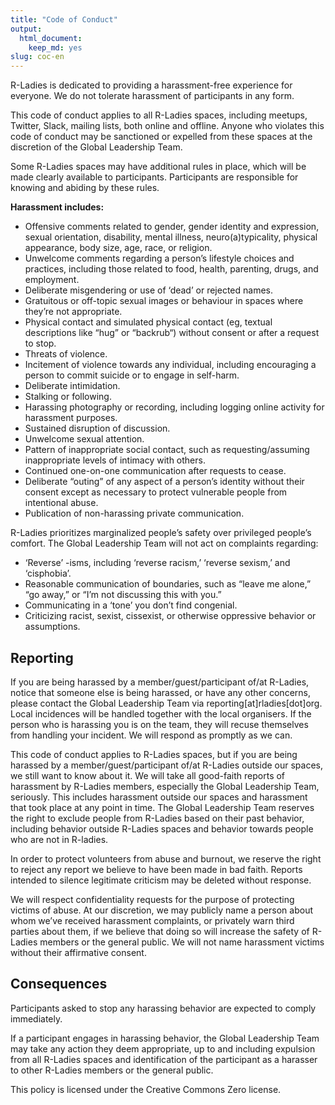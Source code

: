 ```yaml
---
title: "Code of Conduct"
output:
  html_document:
    keep_md: yes
slug: coc-en
---
```



R-Ladies is dedicated to providing a harassment-free experience for everyone. We do not tolerate harassment of participants in any form.

This code of conduct applies to all R-Ladies spaces, including meetups, Twitter, Slack, mailing lists, both online and offline. Anyone who violates this code of conduct may be sanctioned or expelled from these spaces at the discretion of the Global Leadership Team.

Some R-Ladies spaces may have additional rules in place, which will be made clearly available to participants. Participants are responsible for knowing and abiding by these rules.

**Harassment includes:**

- Offensive comments related to gender, gender identity and expression, sexual orientation, disability, mental illness, neuro(a)typicality, physical appearance, body size, age, race, or religion.
- Unwelcome comments regarding a person’s lifestyle choices and practices, including those related to food, health, parenting, drugs, and employment.
- Deliberate misgendering or use of ‘dead’ or rejected names.
- Gratuitous or off-topic sexual images or behaviour in spaces where they’re not appropriate.
- Physical contact and simulated physical contact (eg, textual descriptions like “hug” or “backrub“) without consent or after a request to stop.
- Threats of violence.
- Incitement of violence towards any individual, including encouraging a person to commit suicide or to engage in self-harm.
- Deliberate intimidation.
- Stalking or following.
- Harassing photography or recording, including logging online activity for harassment purposes.
- Sustained disruption of discussion.
- Unwelcome sexual attention.
- Pattern of inappropriate social contact, such as requesting/assuming inappropriate levels of intimacy with others.
- Continued one-on-one communication after requests to cease.
- Deliberate “outing” of any aspect of a person’s identity without their consent except as necessary to protect vulnerable people from intentional abuse.
- Publication of non-harassing private communication.

R-Ladies prioritizes marginalized people’s safety over privileged people’s comfort. The Global Leadership Team will not act on complaints regarding:

- ‘Reverse’ -isms, including ‘reverse racism,’ ‘reverse sexism,’ and ‘cisphobia’.
- Reasonable communication of boundaries, such as “leave me alone,” “go away,” or “I’m not discussing this with you.”
- Communicating in a ‘tone’ you don’t find congenial.
- Criticizing racist, sexist, cissexist, or otherwise oppressive behavior or assumptions.

## Reporting
If you are being harassed by a member/guest/participant of/at R-Ladies, notice that someone else is being harassed, or have any other concerns, please contact the Global Leadership Team via reporting[at]rladies[dot]org. Local incidences will be handled together with the local organisers. If the person who is harassing you is on the team, they will recuse themselves from handling your incident. We will respond as promptly as we can.

This code of conduct applies to R-Ladies spaces, but if you are being harassed by a member/guest/participant of/at R-Ladies outside our spaces, we still want to know about it. We will take all good-faith reports of harassment by R-Ladies members, especially the Global Leadership Team, seriously. This includes harassment outside our spaces and harassment that took place at any point in time. The Global Leadership Team reserves the right to exclude people from R-Ladies based on their past behavior, including behavior outside R-Ladies spaces and behavior towards people who are not in R-ladies.

In order to protect volunteers from abuse and burnout, we reserve the right to reject any report we believe to have been made in bad faith. Reports intended to silence legitimate criticism may be deleted without response.

We will respect confidentiality requests for the purpose of protecting victims of abuse. At our discretion, we may publicly name a person about whom we’ve received harassment complaints, or privately warn third parties about them, if we believe that doing so will increase the safety of R-Ladies members or the general public. We will not name harassment victims without their affirmative consent.

## Consequences

Participants asked to stop any harassing behavior are expected to comply immediately.

If a participant engages in harassing behavior, the Global Leadership Team may take any action they deem appropriate, up to and including expulsion from all R-Ladies spaces and identification of the participant as a harasser to other R-Ladies members or the general public.

This policy is licensed under the Creative Commons Zero license.
